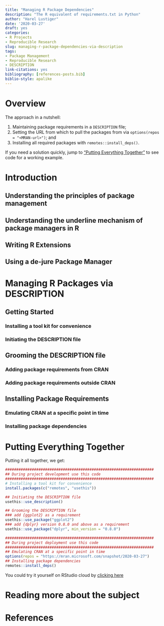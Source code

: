 ```yaml
---
title: "Managing R Package Dependencies"
description: "The R equivalent of requirements.txt in Python"
author: "Harel Lustiger"
date: '2020-03-27'
draft: yes
categories:
- R Projects
- Reproducible Research
slug: managing-r-package-dependencies-via-description
tags:
- Package Management    
- Reproducible Research    
- DESCRIPTION
link-citations: yes 
bibliography: [references-posts.bib]
biblio-style: apalike
---
```


<!-- Problem -->
<!-- Agitation -->
<!-- Solution -->
<!-- Outcome -->

# Overview

The approach in a nutshell:

1. Maintaining package requirements in a `DESCRIPTION` file; 
2. Setting the URL from which to pull the packages from via `options(repos =
"<MRAN-url>")`; and
3. Installing all required packages with `remotes::install_deps()`.

If you need a solution quickly, jump to 
["Putting Everything Together"](#conclusion) to see code for a working example.

<!-- talk about addind the dplyr package as a dependecncy -->

<!-- what is a dependency -->

# Introduction

## Understanding the principles of package management

<!-- theory -->

## Understanding the underline mechanism of package managers in R

<!-- * install.packages() -->

## Writing R Extensions

<!-- The DESCRIPTION file -->

<!-- Package Dependencies -->

## Using a de-jure Package Manager

<!-- Main feature -->

<!-- Advantages -->

# Managing R Packages via DESCRIPTION {#recipe}

## Getting Started

### Installing a tool kit for convenience

### Initiating the DESCRIPTION file

## Grooming the DESCRIPTION file 

### Adding package requirements from CRAN

### Adding package requirements outside CRAN

## Installing Package Requirements

### Emulating CRAN at a specific point in time

### Installing package dependencies

# Putting Everything Together {#conclusion}

Putting it all together, we get:

```r
###################################################################
## During project development use this code
###################################################################
# Installing a tool kit for convenience
install.packages(c("remotes", "usethis"))

## Initiating the DESCRIPTION file
usethis::use_description()

## Grooming the DESCRIPTION file
### add {ggplot2} as a requirement
usethis::use_package("ggplot2")
### add {dplyr} version 0.8.0 and above as a requirement
usethis::use_package("dplyr", min_version = "0.8.0") 

###################################################################
## During project deployment use this code
###################################################################
## Emulating CRAN at a specific point in time
options(repos = "https://mran.microsoft.com/snapshot/2020-03-27")
## Installing package dependencies
remotes::install_deps()
```

You could try it yourself on RStudio cloud by [clicking here](https://rstudio.cloud/project/1179635)

# Reading more about the subject {#resources}

# References {#references}

